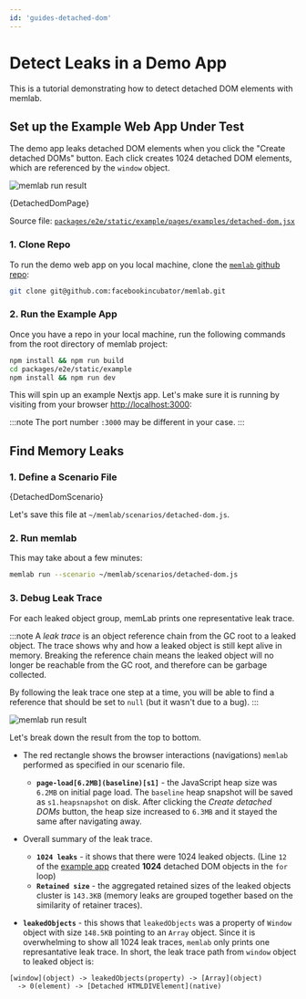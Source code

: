 ```yaml
---
id: 'guides-detached-dom'
---
```



# Detect Leaks in a Demo App

This is a tutorial demonstrating how to detect detached DOM elements with memlab.

## Set up the Example Web App Under Test

The demo app leaks detached DOM elements when you click the
"Create detached DOMs" button.
Each click creates 1024 detached DOM elements, which are referenced
by the `window` object.

![memlab run result](./example-app-1.png)

<CodeBlock showLineNumbers language="jsx">{DetachedDomPage}</CodeBlock>

Source file: [`packages/e2e/static/example/pages/examples/detached-dom.jsx`](../../../packages/e2e/static/example/pages/examples/detached-dom.jsx)

### 1. Clone Repo

To run the demo web app on you local machine, clone the
[`memlab` github repo](https://github.com/facebookincubator/memlab):
```bash
git clone git@github.com:facebookincubator/memlab.git
```

### 2. Run the Example App
Once you have a repo in your local machine, run the following commands
from the root directory of memlab project:

```bash
npm install && npm run build
cd packages/e2e/static/example
npm install && npm run dev
```

This will spin up an example Nextjs app. Let's make sure it is
running by visiting from your browser [http://localhost:3000](http://localhost:3000):

:::note
The port number `:3000` may be different in your case.
:::

## Find Memory Leaks

### 1. Define a Scenario File

<CodeBlock language="jsx">{DetachedDomScenario}</CodeBlock>

Let's save this file at `~/memlab/scenarios/detached-dom.js`.

### 2. Run memlab

This may take about a few minutes:

```bash
memlab run --scenario ~/memlab/scenarios/detached-dom.js
```

### 3. Debug Leak Trace

For each leaked object group, memLab prints one representative leak trace.

:::note
A *leak trace* is an object reference chain from the GC root to a leaked object.
The trace shows why and how a leaked object is still kept alive in memory.
Breaking the reference chain means the leaked object will no longer be reachable
from the GC root, and therefore can be garbage collected.

By following the leak trace one step at a time, you will be able to find a
reference that should be set to `null` (but it wasn't due to a bug).
:::

![memlab run result](./memlab-result.png)

Let's break down the result from the top to bottom.
- The red rectangle shows the browser interactions (navigations) `memlab` performed as specified in our scenario file.
    - **`page-load[6.2MB](baseline)[s1]`** - the JavaScript heap size was
    `6.2MB` on initial page load. The `baseline` heap snapshot will be saved as
    `s1.heapsnapshot` on disk.
    After clicking the *Create detached DOMs* button,
    the heap size increased to `6.3MB` and it stayed the same after navigating away.

- Overall summary of the leak trace.
    - **`1024 leaks`** - it shows that there were 1024 leaked objects.
    (Line `12` of the [example app](docs/guides/guides-detached-dom#example-web-app-under-test)
    created **1024** detached DOM objects in the `for` loop)
    - **`Retained size`** - the aggregated retained sizes of the leaked objects
    cluster is `143.3KB` (memory leaks are grouped together based on the similarity of retainer traces).

- **`leakedObjects`** - this shows that `leakedObjects` was a property of
`Window` object with size `148.5KB` pointing to an `Array` object.
Since it is overwhelming to show all 1024 leak traces,
`memlab` only prints one represantative leak trace.
In short, the leak trace path from `window` object to leaked object is:
```
[window](object) -> leakedObjects(property) -> [Array](object)
  -> 0(element) -> [Detached HTMLDIVElement](native)
```
